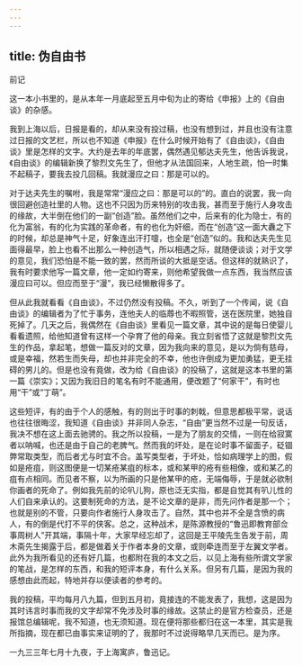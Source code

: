 ```yaml
---
---
---
```

title: 伪自由书
---



前记

这一本小书里的，是从本年一月底起至五月中旬为止的寄给《申报》上的《自由谈》的杂感。

我到上海以后，日报是看的，却从来没有投过稿，也没有想到过，并且也没有注意过日报的文艺栏，所以也不知道《申报》在什么时候开始有了《自由谈》，《自由谈》里是怎样的文字。大约是去年的年底罢，偶然遇见郁达夫先生，他告诉我说，《自由谈》的编辑新换了黎烈文先生了，但他才从法国回来，人地生疏，怕一时集不起稿子，要我去投几回稿。我就漫应之曰：那是可以的。

对于达夫先生的嘱咐，我是常常“漫应之曰：那是可以的”的。直白的说罢，我一向很回避创造社里的人物。这也不只因为历来特别的攻击我，甚而至于施行人身攻击的缘故，大半倒在他们的一副“创造”脸。虽然他们之中，后来有的化为隐士，有的化为富翁，有的化为实践的革命者，有的也化为奸细，而在“创造”这一面大纛之下的时候，却总是神气十足，好象连出汗打嚏，也全是“创造”似的。我和达夫先生见面得最早，脸上也看不出那么一种创造气，所以相遇之际，就随便谈谈；对于文学的意见，我们恐怕是不能一致的罢，然而所谈的大抵是空话。但这样的就熟识了，我有时要求他写一篇文章，他一定如约寄来，则他希望我做一点东西，我当然应该漫应曰可以。但应而至于“漫”，我已经懒散得多了。

但从此我就看看《自由谈》，不过仍然没有投稿。不久，听到了一个传闻，说《自由谈》的编辑者为了忙于事务，连他夫人的临蓐也不暇照管，送在医院里，她独自死掉了。几天之后，我偶然在《自由谈》里看见一篇文章，其中说的是每日使婴儿看看遗照，给他知道曾有这样一个孕育了他的母亲。我立刻省悟了这就是黎烈文先生的作品，拿起笔，想做一篇反对的文章，因为我向来的意见，是以为倘有慈母，或是幸福，然若生而失母，却也并非完全的不幸，他也许倒成为更加勇猛，更无挂碍的男儿的。但是也没有竟做，改为给《自由谈》的投稿了，这就是这本书里的第一篇《崇实》；又因为我旧日的笔名有时不能通用，便改题了“何家干”，有时也用“干”或“丁萌”。

这些短评，有的由于个人的感触，有的则出于时事的刺戟，但意思都极平常，说话也往往很晦涩，我知道《自由谈》并非同人杂志，“自由”更当然不过是一句反话，我决不想在这上面去驰骋的。我之所以投稿，一是为了朋友的交情，一则在给寂寞者以呐喊，也还是由于自己的老脾气。然而我的坏处，是在论时事不留面子，砭锢弊常取类型，而后者尤与时宜不合。盖写类型者，于坏处，恰如病理学上的图，假如是疮疽，则这图便是一切某疮某疽的标本，或和某甲的疮有些相像，或和某乙的疽有点相同。而见者不察，以为所画的只是他某甲的疮，无端侮辱，于是就必欲制你画者的死命了。例如我先前的论叭儿狗，原也泛无实指，都是自觉其有叭儿性的人们自来承认的。这要制死命的方法，是不论文章的是非，而先问作者是那一个；也就是别的不管，只要向作者施行人身攻击了。自然，其中也并不全是含愤的病人，有的倒是代打不平的侠客。总之，这种战术，是陈源教授的“鲁迅即教育部佥事周树人”开其端，事隔十年，大家早经忘却了，这回是王平陵先生告发于前，周木斋先生揭露于后，都是做着关于作者本身的文章，或则牵连而至于左翼文学者。此外为我所看见的还有好几篇，也都附在我的本文之后，以见上海有些所谓文学家的笔战，是怎样的东西，和我的短评本身，有什么关系。但另有几篇，是因为我的感想由此而起，特地并存以便读者的参考的。

我的投稿，平均每月八九篇，但到五月初，竟接连的不能发表了，我想，这是因为其时讳言时事而我的文字却常不免涉及时事的缘故。这禁止的是官方检查员，还是报馆总编辑呢，我不知道，也无须知道。现在便将那些都归在这一本里，其实是我所指摘，现在都已由事实来证明的了，我那时不过说得略早几天而已。是为序。

一九三三年七月十九夜，于上海寓庐，鲁迅记。